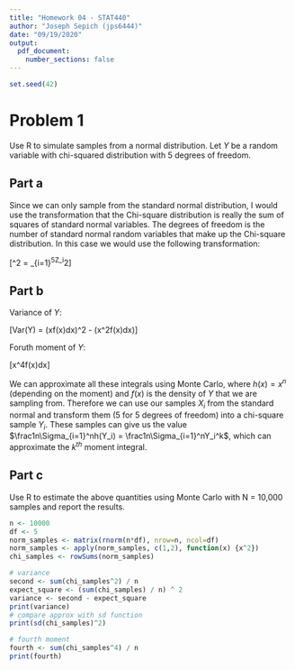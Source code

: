 ```yaml
---
title: "Homework 04 - STAT440"
author: "Joseph Sepich (jps6444)"
date: "09/19/2020"
output:
  pdf_document:
    number_sections: false
---
```


```r
set.seed(42)
```

# Problem 1

Use R to simulate samples from a normal distribution. Let $Y$ be a random variable with chi-squared distribution with 5 degrees of freedom.

## Part a

Since we can only sample from the standard normal distribution, I would use the transformation that the Chi-square distribution is really the sum of squares of standard normal variables. The degrees of freedom is the number of standard normal random variables that make up the Chi-square distribution. In this case we would use the following transformation:

\[\chi^2 = \Sigma_{i=1}^5Z_i^2\]

## Part b

Variance of $Y$:

\[Var(Y) = (\int xf(x)dx)^2 - (\int x^2f(x)dx)\]

Foruth moment of $Y$:

\[\int x^4f(x)dx\]

We can approximate all these integrals using Monte Carlo, where $h(x) =x^n$ (depending on the moment) and $f(x)$ is the density of $Y$ that we are sampling from. Therefore we can use our samples $X_i$ from the standard normal and transform them (5 for 5 degrees of freedom) into a chi-square sample $Y_i$. These samples can give us the value $\frac1n\Sigma_{i=1}^nh(Y_i) = \frac1n\Sigma_{i=1}^nY_i^k$, which can approximate the $k^{th}$ moment integral.

## Part c

Use R to estimate the above quantities using Monte Carlo with N = 10,000 samples and report the results.

```r
n <- 10000
df <- 5
norm_samples <- matrix(rnorm(n*df), nrow=n, ncol=df)
norm_samples <- apply(norm_samples, c(1,2), function(x) {x^2})
chi_samples <- rowSums(norm_samples)

# variance
second <- sum(chi_samples^2) / n
expect_square <- (sum(chi_samples) / n) ^ 2
variance <- second - expect_square
print(variance)
# compare approx with sd function
print(sd(chi_samples)^2)

# fourth moment
fourth <- sum(chi_samples^4) / n
print(fourth)
```


